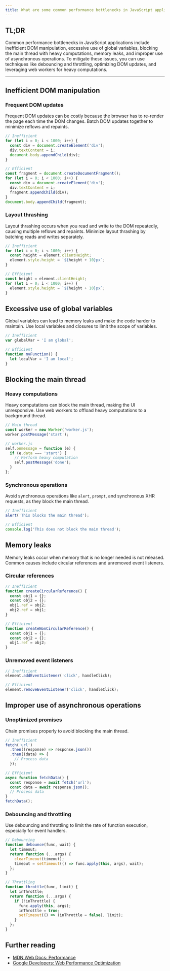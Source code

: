 ```yaml
---
title: What are some common performance bottlenecks in JavaScript applications?
---
```


## TL;DR

Common performance bottlenecks in JavaScript applications include inefficient DOM manipulation, excessive use of global variables, blocking the main thread with heavy computations, memory leaks, and improper use of asynchronous operations. To mitigate these issues, you can use techniques like debouncing and throttling, optimizing DOM updates, and leveraging web workers for heavy computations.

---

## Inefficient DOM manipulation

### Frequent DOM updates

Frequent DOM updates can be costly because the browser has to re-render the page each time the DOM changes. Batch DOM updates together to minimize reflows and repaints.

```js
// Inefficient
for (let i = 0; i < 1000; i++) {
  const div = document.createElement('div');
  div.textContent = i;
  document.body.appendChild(div);
}

// Efficient
const fragment = document.createDocumentFragment();
for (let i = 0; i < 1000; i++) {
  const div = document.createElement('div');
  div.textContent = i;
  fragment.appendChild(div);
}
document.body.appendChild(fragment);
```

### Layout thrashing

Layout thrashing occurs when you read and write to the DOM repeatedly, causing multiple reflows and repaints. Minimize layout thrashing by batching reads and writes separately.

```js
// Inefficient
for (let i = 0; i < 1000; i++) {
  const height = element.clientHeight;
  element.style.height = `${height + 10}px`;
}

// Efficient
const height = element.clientHeight;
for (let i = 0; i < 1000; i++) {
  element.style.height = `${height + 10}px`;
}
```

## Excessive use of global variables

Global variables can lead to memory leaks and make the code harder to maintain. Use local variables and closures to limit the scope of variables.

```js
// Inefficient
var globalVar = 'I am global';

// Efficient
function myFunction() {
  let localVar = 'I am local';
}
```

## Blocking the main thread

### Heavy computations

Heavy computations can block the main thread, making the UI unresponsive. Use web workers to offload heavy computations to a background thread.

```js
// Main thread
const worker = new Worker('worker.js');
worker.postMessage('start');

// worker.js
self.onmessage = function (e) {
  if (e.data === 'start') {
    // Perform heavy computation
    self.postMessage('done');
  }
};
```

### Synchronous operations

Avoid synchronous operations like `alert`, `prompt`, and synchronous XHR requests, as they block the main thread.

```js
// Inefficient
alert('This blocks the main thread');

// Efficient
console.log('This does not block the main thread');
```

## Memory leaks

Memory leaks occur when memory that is no longer needed is not released. Common causes include circular references and unremoved event listeners.

### Circular references

```js
// Inefficient
function createCircularReference() {
  const obj1 = {};
  const obj2 = {};
  obj1.ref = obj2;
  obj2.ref = obj1;
}

// Efficient
function createNonCircularReference() {
  const obj1 = {};
  const obj2 = {};
  obj1.ref = obj2;
}
```

### Unremoved event listeners

```js
// Inefficient
element.addEventListener('click', handleClick);

// Efficient
element.removeEventListener('click', handleClick);
```

## Improper use of asynchronous operations

### Unoptimized promises

Chain promises properly to avoid blocking the main thread.

```js
// Inefficient
fetch('url')
  .then((response) => response.json())
  .then((data) => {
    // Process data
  });

// Efficient
async function fetchData() {
  const response = await fetch('url');
  const data = await response.json();
  // Process data
}
fetchData();
```

### Debouncing and throttling

Use debouncing and throttling to limit the rate of function execution, especially for event handlers.

```js
// Debouncing
function debounce(func, wait) {
  let timeout;
  return function (...args) {
    clearTimeout(timeout);
    timeout = setTimeout(() => func.apply(this, args), wait);
  };
}

// Throttling
function throttle(func, limit) {
  let inThrottle;
  return function (...args) {
    if (!inThrottle) {
      func.apply(this, args);
      inThrottle = true;
      setTimeout(() => (inThrottle = false), limit);
    }
  };
}
```

## Further reading

- [MDN Web Docs: Performance](https://developer.mozilla.org/en-US/docs/Web/Performance)
- [Google Developers: Web Performance Optimization](https://developers.google.com/web/fundamentals/performance)
